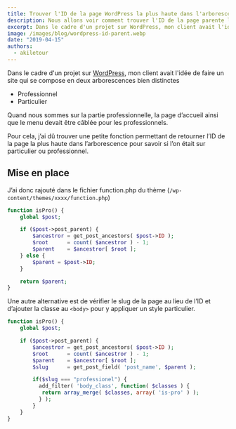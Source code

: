 ```yaml
---
title: Trouver l'ID de la page WordPress la plus haute dans l'arborescence
description: Nous allons voir comment trouver l'ID de la page parente la plus haute dans l'arborescence sur WordPress permettant de styliser avec une classe spécifique.
excerpt: Dans le cadre d'un projet sur WordPress, mon client avait l'idée de faire un site qui se compose en deux arborescences bien distinctes
image: /images/blog/wordpress-id-parent.webp
date: "2019-04-15"
authors:
  - akiletour
---
```


<Callout>Dans le cadre d'un projet sur [WordPress](/services/wordpress/), mon client avait l'idée de faire un site qui se compose en deux arborescences bien distinctes</Callout>

- Professionnel
- Particulier

Quand nous sommes sur la partie professionnelle, la page d’accueil ainsi que le menu devait être câblée pour les professionnels.

Pour cela, j’ai dû trouver une petite fonction permettant de retourner l’ID de la page la plus haute dans l’arborescence pour savoir si l’on était sur particulier ou professionnel.

## Mise en place

J’ai donc rajouté dans le fichier function.php du thème (`/wp-content/themes/xxxx/function.php`)

```php
function isPro() {
    global $post;

    if ($post->post_parent) {
        $ancestror = get_post_ancestors( $post->ID );
        $root      = count( $ancestror ) - 1;
        $parent    = $ancestror[ $root ];
    } else {
        $parent = $post->ID;
    }

    return $parent;
}
```

Une autre alternative est de vérifier le slug de la page au lieu de l’ID et d’ajouter la classe au `<body>` pour y appliquer un style particulier.


```php
function isPro() {
    global $post;

    if ($post->post_parent) {
        $ancestror = get_post_ancestors( $post->ID );
        $root      = count( $ancestror ) - 1;
        $parent    = $ancestror[ $root ];
        $slug      = get_post_field( 'post_name', $parent );

        if($slug === "professionel") {
          add_filter( 'body_class', function( $classes ) {
           return array_merge( $classes, array( 'is-pro' ) );
          } );
        }
    }
}
```
